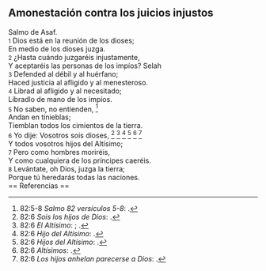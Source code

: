 == Amonestación contra los juicios injustos ==

Salmo de Asaf.<br>
{{anchor|1}} <small>1</small> Dios está en la reunión de los dioses;<br>
En medio de los dioses juzga.<br>
{{anchor|2}} <small>2</small> ¿Hasta cuándo juzgaréis injustamente,<br>
Y aceptaréis las personas de los impíos? Selah<br>
{{anchor|3}} <small>3</small> Defended al débil y al huérfano;<br>
Haced justicia al afligido y al menesteroso.<br>
{{anchor|4}} <small>4</small> Librad al afligido y al necesitado;<br>
Libradlo de mano de los impíos.<br>
{{anchor|5}} <small>5</small> No saben, no entienden, <ref>82:5-8 ''Salmo 82 versículos 5-8'': {{lib|LU|162|4|4}}.</ref><br>
Andan en tinieblas;<br>
Tiemblan todos los cimientos de la tierra.<br>
{{anchor|6}} <small>6</small> Yo dije: Vosotros sois dioses, <ref>82:6 ''Sois los hijos de Dios'': {{lib|LU|148|4|10}}.</ref> <ref>82:6 ''El Altísimo'': {{lib|LU|93|2|3}}; {{lib|LU|93|3|2}}.</ref> <ref>82:6 ''Hijo del Altísimo'': {{lib|LU|124|5|4}}.</ref> <ref>82:6 ''Hijos del Altísimo'': {{lib|LU|133|4|8}}.</ref> <ref>82:6 ''Altísimos'': {{lib|LU|43|3|1}}.</ref> <ref>82:6 ''Los hijos anhelan parecerse a Dios'': {{lib|LU|133|4|4}}.</ref><br>
Y todos vosotros hijos del Altísimo;<br>
{{anchor|7}} <small>7</small> Pero como hombres moriréis,<br>
Y como cualquiera de los príncipes caeréis.<br>
{{anchor|8}} <small>8</small> Levántate, oh Dios, juzga la tierra;<br>
Porque tú heredarás todas las naciones.<br>
== Referencias ==

<references />
